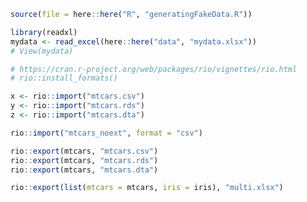 

```r
source(file = here::here("R", "generatingFakeData.R"))
```





```r
library(readxl)
mydata <- read_excel(here::here("data", "mydata.xlsx"))
# View(mydata)
```



```r
# https://cran.r-project.org/web/packages/rio/vignettes/rio.html
# rio::install_formats()

x <- rio::import("mtcars.csv")
y <- rio::import("mtcars.rds")
z <- rio::import("mtcars.dta")

rio::import("mtcars_noext", format = "csv")

rio::export(mtcars, "mtcars.csv")
rio::export(mtcars, "mtcars.rds")
rio::export(mtcars, "mtcars.dta")

rio::export(list(mtcars = mtcars, iris = iris), "multi.xlsx")

```


